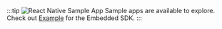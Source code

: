 :::tip ![React Native](./../svg/logo-reactnative.svg) Sample App
Sample apps are available to explore. Check out [Example](https://github.com/gobeyondidentity/bi-sdk-react-native/tree/main/example) for the Embedded SDK.
:::
